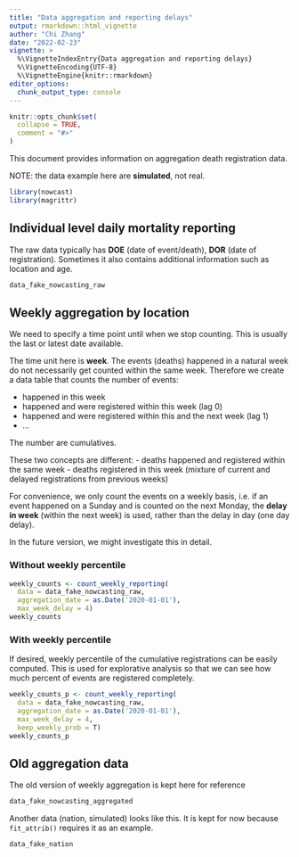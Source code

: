 ```yaml
---
title: "Data aggregation and reporting delays"
output: rmarkdown::html_vignette
author: "Chi Zhang"
date: "2022-02-23"
vignette: >
  %\VignetteIndexEntry{Data aggregation and reporting delays}
  %\VignetteEncoding{UTF-8}
  %\VignetteEngine{knitr::rmarkdown}
editor_options: 
  chunk_output_type: console
---
```


```r
knitr::opts_chunk$set(
  collapse = TRUE,
  comment = "#>"
)
```

This document provides information on aggregation death registration data. 

NOTE: the data example here are **simulated**, not real. 

```r
library(nowcast)
library(magrittr)
```

## Individual level daily mortality reporting

The raw data typically has **DOE** (date of event/death), **DOR** (date of registration). Sometimes it also contains additional information such as location and age.

```r
data_fake_nowcasting_raw
```






## Weekly aggregation by location

We need to specify a time point until when we stop counting. This is usually the last or latest date available. 

The time unit here is **week**. The events (deaths) happened in a natural week do not necessarily get counted within the same week. Therefore we create a data table that counts the number of events:

- happened in this week
- happened and were registered within this week (lag 0)
- happened and were registered within this and the next week (lag 1)
- ...

The number are cumulatives.


These two concepts are different: 
- deaths happened and registered within the same week
- deaths registered in this week (mixture of current and delayed registrations from previous weeks)


For convenience, we only count the events on a weekly basis, i.e. if an event happened on a Sunday and is counted on the next Monday, the **delay in week** (within the next week) is used, rather than the delay in day (one day delay). 

In the future version, we might investigate this in detail.



### Without weekly percentile 

```r
weekly_counts <- count_weekly_reporting(
  data = data_fake_nowcasting_raw, 
  aggregation_date = as.Date('2020-01-01'), 
  max_week_delay = 4)
weekly_counts
```




### With weekly percentile 

If desired, weekly percentile of the cumulative registrations can be easily computed. This is used for explorative analysis so that we can see how much percent of events are registered completely.

```r
weekly_counts_p <- count_weekly_reporting(
  data = data_fake_nowcasting_raw, 
  aggregation_date = as.Date('2020-01-01'), 
  max_week_delay = 4, 
  keep_weekly_prob = T)
weekly_counts_p
```







## Old aggregation data

The old version of weekly aggregation is kept here for reference

```r
data_fake_nowcasting_aggregated
```



Another data (nation, simulated) looks like this. It is kept for now because `fit_attrib()` requires it as an example.


```r
data_fake_nation
```



